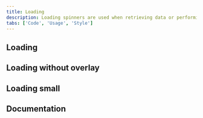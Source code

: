 ```yaml
---
title: Loading
description: Loading spinners are used when retrieving data or performing slow computations, and help to notify users that loading is underway.
tabs: ['Code', 'Usage', 'Style']
---
```


## Loading

## Loading without overlay

<ComponentCode
  name="Loading without overlay"
  component="loading"
  variation="loading--without-overlay"
  hasReactVersion="loading--default"
  hasVueVersion="loading--default&knob-overlay=false"
  hasAngularVersion="?path=/story/loading--basic"
  codepen="ROaRgb"></ComponentCode>

## Loading small

<ComponentCode
  name="Loading small"
  component="loading"
  variation="loading--small"
  hasReactVersion="loading--default"
  hasVueVersion="loading--default&knob-small=true"
  hasAngularVersion="?path=/story/loading--basic&knob-With overlay=&knob-Size of the loading circle=sm"
  codepen="dLMXRE"></ComponentCode>

## Documentation

<ComponentDocs component="loading"></ComponentDocs>
